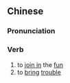{{also|凑热闹}}
==Chinese==
{{zh-forms|s=凑热闹|type=12}}

===Pronunciation===
{{zh-pron
|m=còurènao
|c=cau3 jit6 naau6
|cat=v
}}

===Verb===
{{zh-verb}}

# to [[join in]] the [[fun]]
# to [[bring]] [[trouble]]